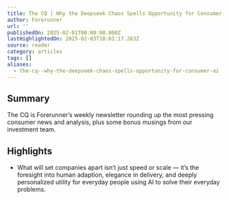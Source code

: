 ```yaml
---
title: The CQ | Why the Deepseek Chaos Spells Opportunity for Consumer AI
author: Forerunner
url: ''
publishedOn: 2025-02-01T00:00:00.000Z
lastHighlightedOn: 2025-02-03T18:01:17.263Z
source: reader
category: articles
tags: []
aliases:
  - the-cq--why-the-deepseek-chaos-spells-opportunity-for-consumer-ai
---
```

## Summary

The CQ is Forerunner’s weekly newsletter rounding up the most pressing consumer news and analysis, plus some bonus musings from our investment team.

## Highlights
- What will set companies apart isn’t just speed or scale — it’s the foresight into human adaption, elegance in delivery, and deeply personalized utility for everyday people using AI to solve their everyday problems.
